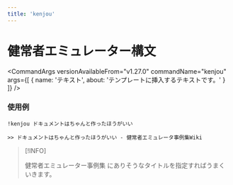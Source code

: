 ```yaml
---
title: 'kenjou'
---
```



# 健常者エミュレーター構文

<CommandArgs
  versionAvailableFrom="v1.27.0"
  commandName="kenjou"
  args={[
    {
      name: 'テキスト',
      about: 'テンプレートに挿入するテキストです。'
    }
  ]}
/>

### 使用例

`!kenjou ドキュメントはちゃんと作ったほうがいい`

```
>> ドキュメントはちゃんと作ったほうがいい - 健常者エミュレータ事例集Wiki
```

> [!INFO]
>
> 健常者エミュレーター事例集 にありそうなタイトルを指定すればうまくいきます。

